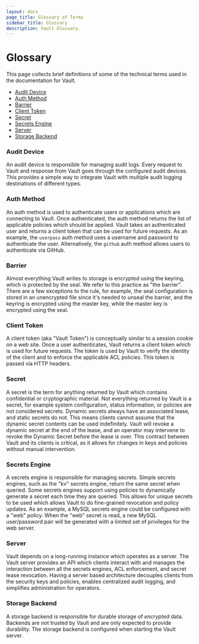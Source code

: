```yaml
---
layout: docs
page_title: Glossary of Terms
sidebar_title: Glossary
description: Vault Glossary.
---
```


# Glossary

This page collects brief definitions of some of the technical terms used in the
documentation for Vault.

- [Audit Device](#audit-device)
- [Auth Method](#auth-method)
- [Barrier](#barrier)
- [Client Token](#client-token)
- [Secret](#secret)
- [Secrets Engine](#secrets-engine)
- [Server](#server)
- [Storage Backend](#storage-backend)

### Audit Device

An audit device is responsible for managing audit logs.
Every request to Vault and response from Vault goes through the configured
audit devices. This provides a simple way to integrate Vault with multiple
audit logging destinations of different types.

### Auth Method

An auth method is used to authenticate users or applications
which are connecting to Vault. Once authenticated, the auth method returns the
list of applicable policies which should be applied. Vault takes an
authenticated user and returns a client token that can be used for future
requests. As an example, the `userpass` auth method uses a username and
password to authenticate the user. Alternatively, the `github` auth method
allows users to authenticate via GitHub.

### Barrier

Almost everything Vault writes to storage is encrypted using the keyring, which is protected by the seal. We refer to this practice as "the barrier". There are a few exceptions to the rule, for example, the seal configuration is stored in an unencrypted file since it's needed to unseal the barrier, and the keyring is encrypted using the master key, while the master key is encrypted using the seal.

### Client Token

A client token (aka "Vault Token") is conceptually
similar to a session cookie on a web site. Once a user authenticates, Vault
returns a client token which is used for future requests. The token is used by
Vault to verify the identity of the client and to enforce the applicable ACL
policies. This token is passed via HTTP headers.

### Secret

A secret is the term for anything returned by Vault which
contains confidential or cryptographic material. Not everything returned by
Vault is a secret, for example system configuration, status information, or
policies are not considered secrets. Dynamic secrets always have an associated lease, and static secrets do not.
This means clients cannot assume that the dynamic secret contents can be used
indefinitely. Vault will revoke a dynamic secret at the end of the lease, and an
operator may intervene to revoke the Dynamic Secret before the lease is over. This
contract between Vault and its clients is critical, as it allows for changes
in keys and policies without manual intervention.

### Secrets Engine

A secrets engine is responsible for managing secrets.
Simple secrets engines, such as the "kv" secrets engine, return the same
secret when queried. Some secrets engines support using policies to
dynamically generate a secret each time they are queried. This allows for
unique secrets to be used which allows Vault to do fine-grained revocation and
policy updates. As an example, a MySQL secrets engine could be configured with
a "web" policy. When the "web" secret is read, a new MySQL user/password pair
will be generated with a limited set of privileges for the web server.

### Server

Vault depends on a long-running instance which operates as a
server. The Vault server provides an API which clients interact with and
manages the interaction between all the secrets engines, ACL enforcement, and
secret lease revocation. Having a server based architecture decouples clients
from the security keys and policies, enables centralized audit logging, and
simplifies administration for operators.

### Storage Backend

A storage backend is responsible for durable storage of
_encrypted_ data. Backends are not trusted by Vault and are only expected to
provide durability. The storage backend is configured when starting the Vault
server.
